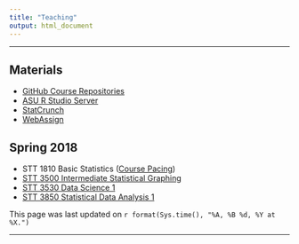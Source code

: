 ```yaml
---
title: "Teaching"
output: html_document
---
```


* * *

## Materials

* [GitHub Course Repositories](https://github.com/STAT-JET-ASU)
* [ASU R Studio Server](https://mathr.math.appstate.edu)
* [StatCrunch](https://www.statcrunch.com/)
* [WebAssign](https://www.webassign.com/)


## Spring 2018

* STT 1810 Basic Statistics ([Course Pacing](https://stat-jet-asu.github.io/BasicStatistics/CoursePacing/CoursePacingS18.html))
* [STT 3500 Intermediate Statistical Graphing](https://stat-jet-asu.github.io/IntermediateStatisticalGraphing/)
* [STT 3530 Data Science 1](https://stat-jet-asu.github.io/DataScience1/)
* [STT 3850 Statistical Data Analysis 1](https://stat-jet-asu.github.io/StatisticalDataAnalysis1/)



This page was last updated on `r format(Sys.time(), "%A, %B %d, %Y at %X.")`


* * *